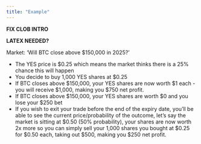 ```yaml
---
title: "Example"
---
```

**FIX CLOB INTRO**

**LATEX NEEDED?**

Market: ‘Will BTC close above \$150,000 in 2025?’
- The YES price is $0.25 which means the market thinks there is a 25% chance this will happen
- You decide to buy 1,000 YES shares at $0.25
- If BTC closes above \$150,000, your YES shares are now worth \$1 each - you will receive \$1,000, making you \$750 net profit. 
- If BTC closes above \$150,000, your YES shares are worth \$0 and you lose your \$250 bet
- If you wish to exit your trade before the end of the expiry date, you’ll be able to see the current price/probability of the outcome, let’s say the market is sitting at \$0.50 (50% probability), your shares are now worth 2x more so you can simply sell your 1,000 shares you bought at \$0.25 for \$0.50 each, taking out \$500, making you \$250 net profit. 

